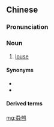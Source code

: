 {{also|虱乸}}
==Chinese==
{{zh-forms|s=虱乸|t2=虱乸}}

===Pronunciation===
{{zh-pron
|c=sat1 naa2
|c-t=set2 na2
|cat=n
}}

===Noun===
{{zh-noun}}

# {{lb|zh|Cantonese}} [[louse]]

====Synonyms====
* {{zh-l|蝨}}
* {{zh-l|蝨子}}

====Derived terms====
{{zh-der|老虎頭上釘蝨乸}}

{{zh-cat|Insects}}

[[mg:蝨乸]]